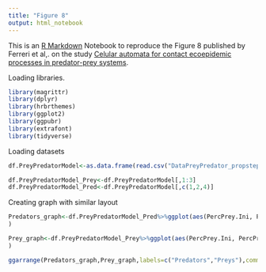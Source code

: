 ```yaml
---
title: "Figure 8"
output: html_notebook
---
```


This is an [R Markdown](http://rmarkdown.rstudio.com) Notebook to reproduce the Figure 8 published by Ferreri et al,. on the study [Celular automata for contact ecoepidemic processes in predator-prey systems](https://www.sciencedirect.com/science/article/pii/S1476945X12000736).


Loading libraries.
```r
library(magrittr)
library(dplyr) 
library(hrbrthemes)
library(ggplot2)
library(ggpubr)
library(extrafont) 
library(tidyverse)
```



Loading datasets
```r

df.PreyPredatorModel<-as.data.frame(read.csv("DataPreyPredator_propstep_0.01.txt"))

df.PreyPredatorModel_Prey<-df.PreyPredatorModel[,1:3]
df.PreyPredatorModel_Pred<-df.PreyPredatorModel[,c(1,2,4)]

```


Creating graph with similar layout
```r
Predators_graph<-df.PreyPredatorModel_Pred%>%ggplot(aes(PercPrey.Ini, PercPred.Ini, fill= PercPred.Final)) + geom_tile()+theme_ipsum() + theme(legend.position="bottom")+scale_fill_gradient(low="black", high="white",name="Final proportion",limits=c(0,0.025),guide = guide_colourbar(barheight = 1,barwidth=40,title.position="bottom",title.hjust=0.5,title.theme=element_text(hjust = 1.25,size = 14)))+xlim(0,0.80)+ylim(0,0.80)+xlab("Initial preys")+ylab("Initial predators")+theme(axis.title.x = element_text( hjust = 0.5,size = 14),axis.title.y = element_text(hjust = 0.5,size = 14)
)

Prey_graph<-df.PreyPredatorModel_Prey%>%ggplot(aes(PercPrey.Ini, PercPred.Ini, fill= PercPrey.Final)) + geom_tile()+theme_ipsum() + theme(legend.position="bottom")+scale_fill_gradient(low="black", high="white",name="Final proportion",limits=c(0,0.025),guide = guide_colourbar(barheight = 1,barwidth=40,title.position="bottom",title.hjust=0.5,title.theme=element_text( hjust = 1.25,size = 14)))+xlim(0,0.80)+ylim(0,0.80)+xlab("Initial preys")+ylab("Initial predators")+theme(axis.title.x = element_text( hjust = 0.5,size = 14),axis.title.y = element_text(hjust = 0.5,size = 14)
)

ggarrange(Predators_graph,Prey_graph,labels=c("Predators","Preys"),common.legend=TRUE,legend = "bottom")

```

